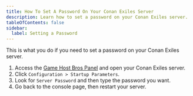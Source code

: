 ```yaml
---
title: How To Set A Password On Your Conan Exiles Server
description: Learn how to set a password on your Conan Exiles server.
tableOfContents: false
sidebar:
  label: Setting a Password
---
```


This is what you do if you need to set a password on your Conan Exiles server.

1. Access the [Game Host Bros Panel](https://panel.gamehostbros.com/) and open your Conan Exiles server.
2. Click `Configuration > Startup Parameters`.
3. Look for `Server Password` and then type the password you want.
4. Go back to the console page, then restart your server.